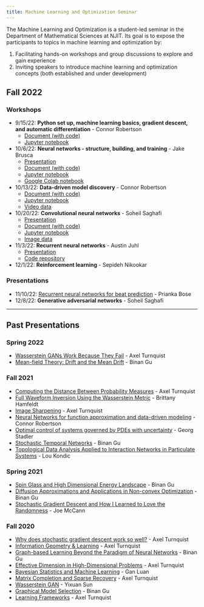 ```yaml
---
title: Machine Learning and Optimization Seminar
---
```


The Machine Learning and Optimization is a student-led seminar in the Department of Mathematical Sciences at NJIT.
Its goal is to expose the participants to topics in machine learning and optimization by:

1. Facilitating hands-on workshops and group discussions to explore and gain experience
2. Inviting speakers to introduce machine learning and optimization concepts (both established and under development)


## Fall 2022

### Workshops
- 9/15/22: **Python set up, machine learning basics, gradient descent, and automatic differentiation** - Connor Robertson
    - [Document (with code)](fall_2022/workshop1_intro/workshop1_intro.qmd)
    - [Jupyter notebook](fall_2022/workshop1_intro/workshop1_intro.ipynb)
- 10/6/22: **Neural networks - structure, building, and training** - Jake Brusca
    - [Presentation](fall_2022/workshop2_nn/workshop2_nn.pdf)
    - [Document (with code)](fall_2022/workshop2_nn/workshop2_nn.qmd)
    - [Jupyter notebook](fall_2022/workshop2_nn/workshop2_nn.ipynb)
    - [Google Colab notebook](https://colab.research.google.com/drive/1c7aMC1141f1myYAh06nGsL03SMJLrG6M?usp=sharing)
- 10/13/22: **Data-driven model discovery** - Connor Robertson
    - [Document (with code)](fall_2022/workshop3_discovery/workshop3_discovery.qmd)
    - [Jupyter notebook](fall_2022/workshop3_discovery/workshop3_discovery.ipynb)
    - [Video data](fall_2022/workshop3_discovery/youtube_video.mp4)
- 10/20/22: **Convolutional neural networks** - Soheil Saghafi
    - [Presentation](fall_2022/workshop4_cnn/workshop4_cnn.pdf)
    - [Document (with code)](fall_2022/workshop4_cnn/workshop4_cnn.qmd)
    - [Jupyter notebook](fall_2022/workshop4_cnn/workshop4_cnn.ipynb)
    - [Image data](fall_2022/workshop4_cnn/test_images.zip)
- 11/3/22: **Recurrent neural networks** - Austin Juhl
    - [Presentation](fall_2022/workshop5_rnn/workshop5_rnn.pdf)
    - [Code repository](https://github.com/judahsemi/Dino-Name-Generator)
- 12/1/22: **Reinforcement learning** - Sepideh Nikookar

### Presentations
- 11/10/22: [Recurrent neural networks for beat prediction](fall_2022/mlo_talk_Bose.pdf) - Prianka Bose
- 12/8/22: **Generative adversarial networks** - Soheil Saghafi

---
## Past Presentations


### Spring 2022
- [Wasserstein GANs Work Because They Fail](spring_2022/O_MT_1_Turnquist.pdf) - Axel Turnquist
- [Mean-field Theory: Drift and the Mean Drift](spring_2022/O_MT_2_G u.pdf) - Binan Gu

### Fall 2021
- [Computing the Distance Between Probability Measures](fall_2021/Computing\ the\ Distance\ Between\ Probability\ Measures\ -\ Axel\ Turnquist.pdf) - Axel Turnquist
- [Full Waveform Inversion Using the Wasserstein Metric](fall_2021/Full\ Waveform\ Inversion\ Using\ the\ Wasserstein\ Metric\ -\ Brittany\ Hamfeldt.pdf) - Brittany Hamfeldt
- [Image Sharpening](fall_2021/Image\ Sharpening\ -\ Axel\ Turnquist.pdf) - Axel Turnquist
- [Neural Networks for function approximation and data-driven modeling](fall_2021/Neural\ networks\ for\ function\ approximation\ and\ -\ Connor\ Robertson.pdf) - Connor Robertson
- [Optimal control of systems governed by PDEs with uncertainty](fall_2021/Optimal\ control\ of\ systems\ governed\ by\ PDEs\ with\ -\ Georg\ Stadler.pdf) - Georg Stadler
- [Stochastic Temporal Networks](fall_2021/Stochastic\ Temporal\ Networks\ -\ Binan\ Gu.pdf) - Binan Gu
- [Topological Data Analysis Applied to Interaction Networks in Particulate Systems](fall_2021/Topological\ Data\ Analysis\ Applied\ to\ Interaction\ Networks\ in\ Particulate\ Systems\ -\ Lou\ Kondic.pdf) - Lou Kondic

### Spring 2021
- [Spin Glass and High Dimensional Energy Landscape](spring_2021/Talk_II_Gu_energy_landscape.pdf) - Binan Gu
- [Diffusion Approximations and Applications in Non-convex Optimization](spring_2021/Talk_IX_Gu_diffusion_approx.pdf) - Binan Gu
- [Stochastic Gradient Descent and How I Learned to Love the Randomness](spring_2021/Talk_X_McCann_SGD.pptx) - Joe McCann

### Fall 2020
- [Why does stochastic gradient descent work so well?](fall_2020/Autumn\ Machine\ Learning\ I.pdf) - Axel Turnquist
- [Information Geometry & Learning](fall_2020/Autumn\ Machine\ Learning\ II.pdf) - Axel Turnquist
- [Graph-based Learning Beyond the Paradigm of Neural Networks](fall_2020/Autumn\ Machine\ Learning\ III.pdf) - Binan Gu
- [Effective Dimension in High-Dimensional Problems](fall_2020/Autumn\ Machine\ Learning\ IV.pdf) - Axel Turnquist
- [Bayesian Statistics and Machine Learning](fall_2020/Autumn\ Machine\ Learning\ V.pdf) - Gan Luan
- [Matrix Completion and Sparse Recovery](fall_2020/Autumn\ Machine\ Learning\ VI.pdf) - Axel Turnquist
- [Wasserstein GAN](fall_2020/Autumn\ Machine\ Learning\ VII.pdf) - Yixuan Sun
- [Graphical Model Selection](fall_2020/Autumn\ Machine\ Learning\ VIII.pdf) - Binan Gu
- [Learning Frameworks](fall_2020/Autumn\ Machine\ Learning\ X.pdf) - Axel Turnquist
